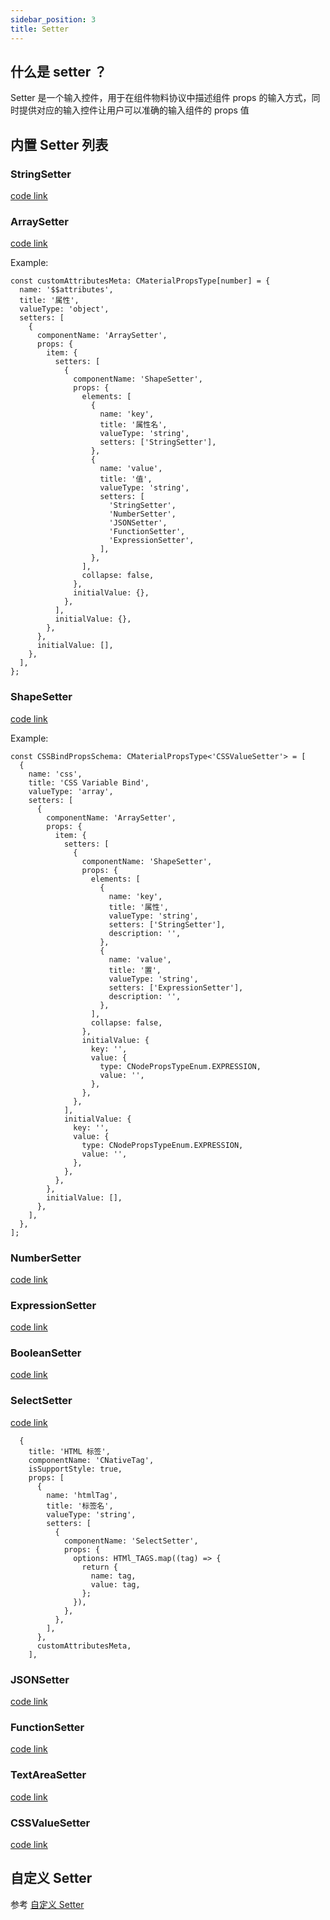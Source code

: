 ```yaml
---
sidebar_position: 3
title: Setter
---
```


## 什么是 setter ？

Setter 是一个输入控件，用于在组件物料协议中描述组件 props 的输入方式，同时提供对应的输入控件让用户可以准确的输入组件的 props 值

## 内置 Setter 列表

### StringSetter

[code link](https://github.com/hlerenow/chameleon/tree/master/packages/engine/src/component/CustomSchemaForm/components/Setters/StringSetter)

### ArraySetter

[code link](https://github.com/hlerenow/chameleon/tree/master/packages/engine/src/component/CustomSchemaForm/components/Setters/ArraySetter/index.tsx)

Example:

```tsx
const customAttributesMeta: CMaterialPropsType[number] = {
  name: '$$attributes',
  title: '属性',
  valueType: 'object',
  setters: [
    {
      componentName: 'ArraySetter',
      props: {
        item: {
          setters: [
            {
              componentName: 'ShapeSetter',
              props: {
                elements: [
                  {
                    name: 'key',
                    title: '属性名',
                    valueType: 'string',
                    setters: ['StringSetter'],
                  },
                  {
                    name: 'value',
                    title: '值',
                    valueType: 'string',
                    setters: [
                      'StringSetter',
                      'NumberSetter',
                      'JSONSetter',
                      'FunctionSetter',
                      'ExpressionSetter',
                    ],
                  },
                ],
                collapse: false,
              },
              initialValue: {},
            },
          ],
          initialValue: {},
        },
      },
      initialValue: [],
    },
  ],
};
```

### ShapeSetter

[code link](https://github.com/hlerenow/chameleon/tree/master/packages/engine/src/component/CustomSchemaForm/components/Setters/ShapeSetter/index.tsx)

Example:

```tsx
const CSSBindPropsSchema: CMaterialPropsType<'CSSValueSetter'> = [
  {
    name: 'css',
    title: 'CSS Variable Bind',
    valueType: 'array',
    setters: [
      {
        componentName: 'ArraySetter',
        props: {
          item: {
            setters: [
              {
                componentName: 'ShapeSetter',
                props: {
                  elements: [
                    {
                      name: 'key',
                      title: '属性',
                      valueType: 'string',
                      setters: ['StringSetter'],
                      description: '',
                    },
                    {
                      name: 'value',
                      title: '置',
                      valueType: 'string',
                      setters: ['ExpressionSetter'],
                      description: '',
                    },
                  ],
                  collapse: false,
                },
                initialValue: {
                  key: '',
                  value: {
                    type: CNodePropsTypeEnum.EXPRESSION,
                    value: '',
                  },
                },
              },
            ],
            initialValue: {
              key: '',
              value: {
                type: CNodePropsTypeEnum.EXPRESSION,
                value: '',
              },
            },
          },
        },
        initialValue: [],
      },
    ],
  },
];
```

### NumberSetter

[code link](https://github.com/hlerenow/chameleon/tree/master/packages/engine/src/component/CustomSchemaForm/components/Setters/NumberSetter/index.tsx)

### ExpressionSetter

[code link](https://github.com/hlerenow/chameleon/tree/master/packages/engine/src/component/CustomSchemaForm/components/Setters/ExpressionSetter/index.tsx)

### BooleanSetter

[code link](https://github.com/hlerenow/chameleon/tree/master/packages/engine/src/component/CustomSchemaForm/components/Setters/BooleanSetter/index.tsx)

### SelectSetter

[code link](https://github.com/hlerenow/chameleon/tree/master/packages/engine/src/component/CustomSchemaForm/components/Setters/BoolSelectSettereanSetter/index.tsx)

```tsx
  {
    title: 'HTML 标签',
    componentName: 'CNativeTag',
    isSupportStyle: true,
    props: [
      {
        name: 'htmlTag',
        title: '标签名',
        valueType: 'string',
        setters: [
          {
            componentName: 'SelectSetter',
            props: {
              options: HTMl_TAGS.map((tag) => {
                return {
                  name: tag,
                  value: tag,
                };
              }),
            },
          },
        ],
      },
      customAttributesMeta,
    ],
```

### JSONSetter

[code link](https://github.com/hlerenow/chameleon/tree/master/packages/engine/src/component/CustomSchemaForm/components/Setters/JSONSetter/index.tsx)

### FunctionSetter

[code link](https://github.com/hlerenow/chameleon/tree/master/packages/engine/src/component/CustomSchemaForm/components/Setters/FunctionSetter/index.tsx)

### TextAreaSetter

[code link](https://github.com/hlerenow/chameleon/tree/master/packages/engine/src/component/CustomSchemaForm/components/Setters/TextAreaSetter/index.tsx)

### CSSValueSetter

[code link](https://github.com/hlerenow/chameleon/tree/master/packages/engine/src/component/CustomSchemaForm/components/Setters/CSSValueSetter/index.tsx)

## 自定义 Setter

参考 [自定义 Setter](/plugin/custom-setter)
